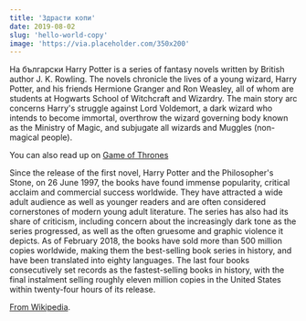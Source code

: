 ```yaml
---
title: 'Здрасти копи'
date: 2019-08-02
slug: 'hello-world-copy'
image: 'https://via.placeholder.com/350x200'
---
```


На български Harry Potter is a series of fantasy novels written by British author J. K. Rowling. The novels chronicle the lives of a young wizard, Harry Potter, and his friends Hermione Granger and Ron Weasley, all of whom are students at Hogwarts School of Witchcraft and Wizardry. The main story arc concerns Harry's struggle against Lord Voldemort, a dark wizard who intends to become immortal, overthrow the wizard governing body known as the Ministry of Magic, and subjugate all wizards and Muggles (non-magical people).

You can also read up on [Game of Thrones](/game-of-thrones)

Since the release of the first novel, Harry Potter and the Philosopher's Stone, on 26 June 1997, the books have found immense popularity, critical acclaim and commercial success worldwide. They have attracted a wide adult audience as well as younger readers and are often considered cornerstones of modern young adult literature. The series has also had its share of criticism, including concern about the increasingly dark tone as the series progressed, as well as the often gruesome and graphic violence it depicts. As of February 2018, the books have sold more than 500 million copies worldwide, making them the best-selling book series in history, and have been translated into eighty languages. The last four books consecutively set records as the fastest-selling books in history, with the final instalment selling roughly eleven million copies in the United States within twenty-four hours of its release.

[From Wikipedia](https://en.wikipedia.org/wiki/Harry_Potter).

